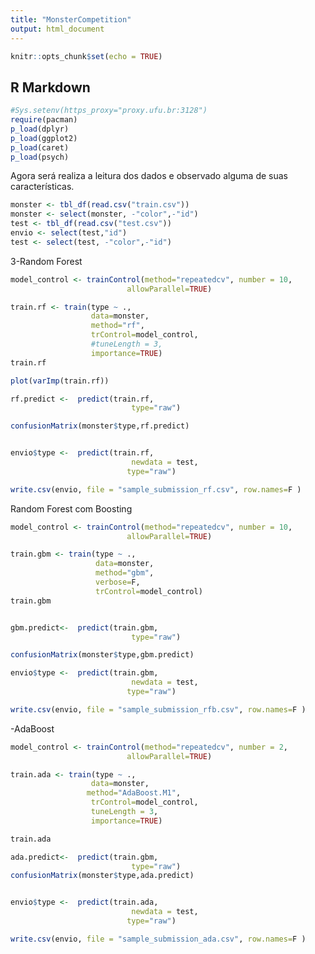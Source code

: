 ```yaml
---
title: "MonsterCompetition"
output: html_document
---
```


```r
knitr::opts_chunk$set(echo = TRUE)
```

## R Markdown

```r
#Sys.setenv(https_proxy="proxy.ufu.br:3128")
require(pacman)
p_load(dplyr)
p_load(ggplot2)
p_load(caret)
p_load(psych)
```

Agora será realiza a leitura dos dados e observado alguma de suas características.
```r
monster <- tbl_df(read.csv("train.csv"))
monster <- select(monster, -"color",-"id")
test <- tbl_df(read.csv("test.csv"))
envio <- select(test,"id")
test <- select(test, -"color",-"id")
```


3-Random Forest
```r

model_control <- trainControl(method="repeatedcv", number = 10,
                          allowParallel=TRUE)

train.rf <- train(type ~ ., 
                  data=monster,
                  method="rf",
                  trControl=model_control,
                  #tuneLength = 3,
                  importance=TRUE)
train.rf

plot(varImp(train.rf))

rf.predict <-  predict(train.rf,
                           type="raw")

confusionMatrix(monster$type,rf.predict)


envio$type <-  predict(train.rf,
                           newdata = test,
                          type="raw")

write.csv(envio, file = "sample_submission_rf.csv", row.names=F )
```

Random Forest com Boosting  
```r
model_control <- trainControl(method="repeatedcv", number = 10,
                          allowParallel=TRUE)

train.gbm <- train(type ~ ., 
                   data=monster,
                   method="gbm",
                   verbose=F,
                   trControl=model_control)
train.gbm


gbm.predict<-  predict(train.gbm,
                           type="raw")

confusionMatrix(monster$type,gbm.predict)

envio$type <-  predict(train.gbm,
                           newdata = test,
                          type="raw")

write.csv(envio, file = "sample_submission_rfb.csv", row.names=F )

```




-AdaBoost
```r

model_control <- trainControl(method="repeatedcv", number = 2,
                          allowParallel=TRUE)

train.ada <- train(type ~ ., 
                  data=monster,
                 method="AdaBoost.M1",
                  trControl=model_control,
                  tuneLength = 3,
                  importance=TRUE)

train.ada

ada.predict<-  predict(train.gbm,
                           type="raw")
confusionMatrix(monster$type,ada.predict)


envio$type <-  predict(train.ada,
                           newdata = test,
                          type="raw")

write.csv(envio, file = "sample_submission_ada.csv", row.names=F )


```